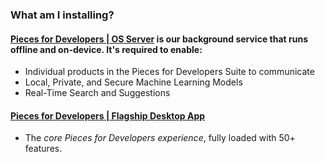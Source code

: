 ### What am I installing?
#### <a href="{{ links.website.pfd_desktop_install }}">Pieces for Developers | OS Server</a> is our background service that runs offline and on-device. It's required to enable:
- Individual products in the Pieces for Developers Suite to communicate
- Local, Private, and Secure Machine Learning Models
- Real-Time Search and Suggestions
#### <a href="{{ links.website.pfd_desktop_install }}">Pieces for Developers | Flagship Desktop App</a>
- The _core Pieces for Developers experience_, fully loaded with 50+ features.

